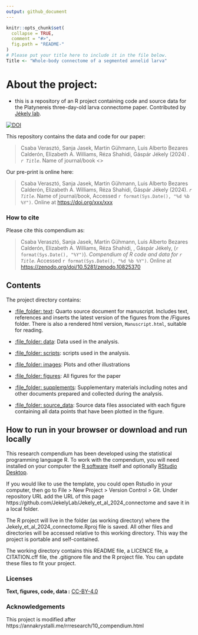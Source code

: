 ```yaml
---
output: github_document
---
```


<!-- README.md is generated from README.Rmd. Please edit that file -->

```r
knitr::opts_chunk$set(
  collapse = TRUE,
  comment = "#>",
  fig.path = "README-"
)
# Please put your title here to include it in the file below.
Title <- "Whole-body connectome of a segmented annelid larva"
```


# About the project: 
- this is a repository of an R project containing code and source data for the Platynereis three-day-old larva connectome paper. Contributed by [Jékely lab](https://www.cos.uni-heidelberg.de/en/research-groups/gaspar-jekely).

[![DOI](https://zenodo.org/badge/773035678.svg)](https://zenodo.org/doi/10.5281/zenodo.10825370)

This repository contains the data and code for our paper:

> Csaba Verasztó, Sanja Jasek, Martin Gühmann, Luis Alberto Bezares Calderón, Elizabeth A. Williams, Réza Shahidi, Gáspár Jékely (2024)
 \. _`r Title`_. Name of journal/book <>

Our pre-print is online here:

> Csaba Verasztó, Sanja Jasek, Martin Gühmann, Luis Alberto Bezares Calderón, Elizabeth A. Williams, Réza Shahidi, Gáspár Jékely (2024). _`r Title`_. Name of journal/book, Accessed `r format(Sys.Date(), "%d %b %Y")`. Online at <https://doi.org/xxx/xxx>


### How to cite

Please cite this compendium as:

> Csaba Verasztó, Sanja Jasek, Martin Gühmann, Luis Alberto Bezares Calderón, Elizabeth A. Williams, Réza Shahidi, , Gáspár Jékely, (`r format(Sys.Date(), "%Y")`). _Compendium of R code and data for `r Title`_. Accessed `r format(Sys.Date(), "%d %b %Y")`. Online at <https://zenodo.org/doi/10.5281/zenodo.10825370>

## Contents

The project directory contains:

  - [:file\_folder: text](Manuscript.qmd): Quarto source document
    for manuscript. Includes text, references and inserts the latest version of the figures from the /Figures folder. 
There is also a rendered html version,
    `Manuscript.html`, suitable for reading.
    
  - [:file\_folder: data](/data): Data used in the analysis.
  - [:file\_folder: scripts](/code): scripts used in the analysis.
  - [:file\_folder: images](/pictures): Plots and other
    illustrations  
  - [:file\_folder: figures](/Figures): All figures for the paper
  - [:file\_folder: supplements](/supplements):
    Supplementary materials including notes and other documents
    prepared and collected during the analysis.
  - [:file\_folder: source_data](/source_data):
    Source data files associated with each figure containing all data points that have been plotted in the figure.

## How to run in your browser or download and run locally

This research compendium has been developed using the statistical programming
language R. To work with the compendium, you will need
installed on your computer the [R software](https://cloud.r-project.org/)
itself and optionally [RStudio Desktop](https://rstudio.com/products/rstudio/download/).

If you would like to use the template, you could open Rstudio in your computer, then go to File > New Project > Version Control > Git. Under repository URL add the URL of this page https://github.com/JekelyLab/Jekely_et_al_2024_connectome and save it in a local folder.

The R project will live in the folder (as working directory) where the Jekely_et_al_2024_connectome.Rproj file is saved. All other files and directories will be accessed relative to this working directory. This way the project is portable and self-contained.

The working directory contains this README file, a LICENCE file, a CITATION.cff file, the .gitignore file and the R project file. You can update these files to fit your project.

### Licenses

**Text, figures, code, data :**  [CC-BY-4.0](http://creativecommons.org/licenses/by/4.0/)

### Acknowledgements

This project is modified after
https://annakrystalli.me/rrresearch/10_compendium.html